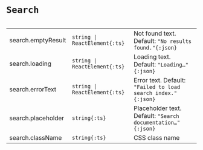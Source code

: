 
# `Search`

<Table>

  |                    |                               |                                                              |
  | ------------------ | ----------------------------- | ------------------------------------------------------------ |
  | search.emptyResult | `string \| ReactElement{:ts}` | Not found text. Default: `"No results found."{:json}`        |
  | search.loading     | `string \| ReactElement{:ts}` | Loading text. Default: `"Loading…"{:json}`                   |
  | search.errorText   | `string \| ReactElement{:ts}` | Error text. Default: `"Failed to load search index."{:json}` |
  | search.placeholder | `string{:ts}`                 | Placeholder text. Default: `"Search documentation…"{:json}`  |
  | search.className   | `string{:ts}`                 | CSS class name                                               |

</Table>
